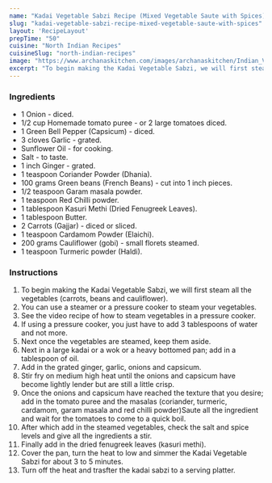---
name: "Kadai Vegetable Sabzi Recipe (Mixed Vegetable Saute with Spices)"
slug: "kadai-vegetable-sabzi-recipe-mixed-vegetable-saute-with-spices"
layout: 'RecipeLayout'
prepTime: "50"
cuisine: "North Indian Recipes"
cuisineSlug: "north-indian-recipes"
image: "https://www.archanaskitchen.com/images/archanaskitchen/Indian_Vegetables_Dry/Mixed_Kadai_Vegetable_Sabzi_North_Indian_Recipe-20.jpg"
excerpt: "To begin making the Kadai Vegetable Sabzi, we will first steam all the vegetables carrots, beans and cauliflower"
---

### Ingredients

- 1 Onion - diced.
- 1/2 cup Homemade tomato puree -  or 2 large tomatoes diced.
- 1 Green Bell Pepper (Capsicum) - diced.
- 3 cloves Garlic - grated.
- Sunflower Oil - for cooking.
- Salt - to taste.
- 1 inch Ginger - grated.
- 1 teaspoon Coriander Powder (Dhania).
- 100 grams Green beans (French Beans) - cut into 1 inch pieces.
- 1/2 teaspoon Garam masala powder.
- 1 teaspoon Red Chilli powder.
- 1 tablespoon Kasuri Methi (Dried Fenugreek Leaves).
- 1 tablespoon Butter.
- 2 Carrots (Gajjar) - diced or sliced.
- 1 teaspoon Cardamom Powder (Elaichi).
- 200 grams Cauliflower (gobi) - small florets steamed.
- 1 teaspoon Turmeric powder (Haldi).

### Instructions

1. To begin making the Kadai Vegetable Sabzi, we will first steam all the vegetables (carrots, beans and cauliflower).
1. You can use a steamer or a pressure cooker to steam your vegetables.
1. See the video recipe of how to steam vegetables in a pressure cooker.
1. If using a pressure cooker, you just have to add 3 tablespoons of water and not more.
1. Next once the vegetables are steamed, keep them aside.
1. Next in a large kadai or a wok or a heavy bottomed pan; add in a tablespoon of oil.
1. Add in the grated ginger, garlic, onions and capsicum.
1. Stir fry on medium high heat until the onions and capsicum have become lightly lender but are still a little crisp.
1. Once the onions and capsicum have reached the texture that you desire; add in the tomato puree and the masalas (coriander, turmeric, cardamom, garam masala and red chilli powder)Saute all the ingredient and wait for the tomatoes to come to a quick boil.
1. After which add in the steamed vegetables, check the salt and spice levels and give all the ingredients a stir.
1. Finally add in the dried fenugreek leaves (kasuri methi).
1. Cover the pan, turn the heat to low and simmer the Kadai Vegetable Sabzi for about 3 to 5 minutes.
1. Turn off the heat and trasfter the kadai sabzi to a serving platter.
